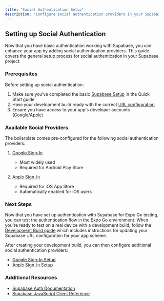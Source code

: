 ```yaml
---
title: "Social Authentication Setup"
description: "Configure social authentication providers in your Supabase project"
---
```


## Setting up Social Authentication

Now that you have basic authentication working with Supabase, you can enhance your app by adding social authentication providers. This guide covers the general setup process for social authentication in your Supabase project.

### Prerequisites

Before setting up social authentication:

1. Make sure you've completed the basic [Supabase Setup](/quickstart/supabase-setup) in the Quick Start guide
2. Have your development build ready with the correct [URL configuration](/quickstart/development-build#update-supabase-url-configuration)
3. Ensure you have access to your app's developer accounts (Google/Apple)

### Available Social Providers

The boilerplate comes pre-configured for the following social authentication providers:

1. [Google Sign-In](/features/auth/google-auth)
   - Most widely used
   - Required for Android Play Store

2. [Apple Sign-In](/features/auth/apple-auth)
   - Required for iOS App Store
   - Automatically enabled for iOS users

### Next Steps

Now that you have set up authentication with Supabase for Expo Go testing, you can test the authentication flow in the Expo Go environment. When you're ready to test on a real device with a development build, follow the [Development Build guide](/quickstart/development-build) which includes instructions for updating your Supabase URL configuration for your app scheme.

After creating your development build, you can then configure additional social authentication providers:

- [Google Sign-In Setup](/docs/auth/google-signin-guide)
- [Apple Sign-In Setup](/features/auth/apple-auth)

### Additional Resources

- [Supabase Auth Documentation](https://supabase.com/docs/guides/auth)
- [Supabase JavaScript Client Reference](https://supabase.com/docs/reference/javascript/)
